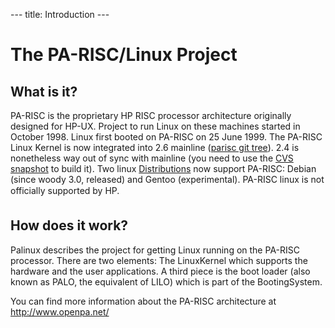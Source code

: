 ---
title: Introduction
---

= The PA-RISC/Linux Project =

== What is it? ==

PA-RISC is the proprietary HP RISC processor architecture originally designed for HP-UX. Project to run Linux on these machines started in October 1998. Linux first booted on PA-RISC on 25 June 1999. The PA-RISC Linux Kernel is now integrated into 2.6 mainline ([http://git.kernel.org/cgit/linux/kernel/git/deller/parisc-linux.git parisc git tree]). 2.4 is nonetheless way out of sync with mainline (you need to use the [[http://cvs.parisc-linux.org/download/linux-2.4/|CVS snapshot]] to build it). Two linux [[Distributions]] now support PA-RISC: Debian (since woody 3.0, released) and Gentoo (experimental). PA-RISC linux is not officially supported by HP.

== How does it work? ==

Palinux describes the project for getting Linux running on the PA-RISC processor. There are two elements: The LinuxKernel which supports the hardware and the user applications. A third piece is the boot loader (also known as PALO, the equivalent of LILO) which is part of the BootingSystem. 

You can find more information about the PA-RISC architecture at http://www.openpa.net/